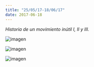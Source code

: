 ```yaml
---
title: "25/05/17-18/06/17"
date: 2017-06-18
---
```


_Historia de un movimiento inútil I, II y III._

![imagen](./imagenes/varios-17.jpg)

![imagen](./imagenes/varios-18.jpg)

![imagen](./imagenes/varios-19.jpg)


